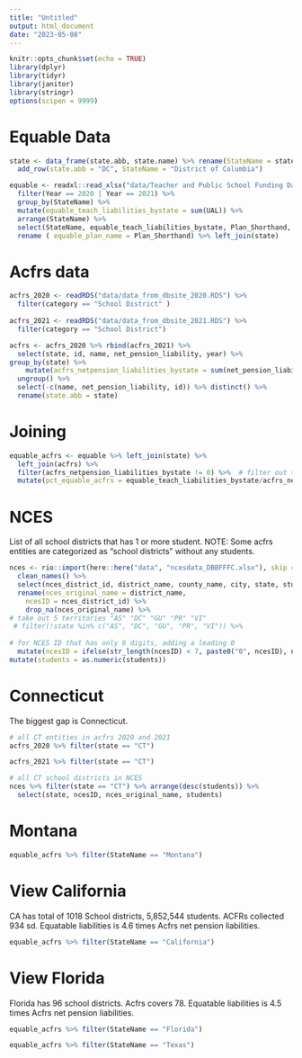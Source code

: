 ```yaml
---
title: "Untitled"
output: html_document
date: "2023-05-08"
---
```


```r
knitr::opts_chunk$set(echo = TRUE)
library(dplyr)
library(tidyr)
library(janitor)
library(stringr)
options(scipen = 9999)
```

# Equable Data
```r
state <- data_frame(state.abb, state.name) %>% rename(StateName = state.name) %>% 
  add_row(state.abb = "DC", StateName = "District of Columbia")

equable <- readxl::read_xlsx("data/Teacher and Public School Funding Data.xlsx", sheet = "Just Teachers") %>% 
  filter(Year == 2020 | Year == 2021) %>% 
  group_by(StateName) %>% 
  mutate(equable_teach_liabilities_bystate = sum(UAL)) %>% 
  arrange(StateName) %>% 
  select(StateName, equable_teach_liabilities_bystate, Plan_Shorthand, Year) %>%
  rename ( equable_plan_name = Plan_Shorthand) %>% left_join(state)
```
# Acfrs data
```r
acfrs_2020 <- readRDS("data/data_from_dbsite_2020.RDS") %>% 
  filter(category == "School District" ) 
  
acfrs_2021 <- readRDS("data/data_from_dbsite_2021.RDS") %>% 
  filter(category == "School District") 

acfrs <- acfrs_2020 %>% rbind(acfrs_2021) %>% 
  select(state, id, name, net_pension_liability, year) %>% 
group_by(state) %>% 
    mutate(acfrs_netpension_liabilities_bystate = sum(net_pension_liability)) %>%
  ungroup() %>% 
  select(-c(name, net_pension_liability, id)) %>% distinct() %>% 
  rename(state.abb = state)

```


# Joining
```r
equable_acfrs <- equable %>% left_join(state) %>% 
  left_join(acfrs) %>% 
  filter(acfrs_netpension_liabilities_bystate != 0) %>%  # filter out to calculate percentage
  mutate(pct_equable_acfrs = equable_teach_liabilities_bystate/acfrs_netpension_liabilities_bystate) %>%  distinct() %>% select(-state.abb) %>% arrange(desc(pct_equable_acfrs))

```

# NCES

List of all school districts that has 1 or more student. 
NOTE: Some acfrs entities are categorized as "school districts" without any students. 
```r
nces <- rio::import(here::here("data", "ncesdata_DBBFFFC.xlsx"), skip = 14) %>% 
  clean_names() %>% 
  select(nces_district_id, district_name, county_name, city, state, students) %>% 
  rename(nces_original_name = district_name,
    ncesID = nces_district_id) %>% 
    drop_na(nces_original_name) %>% 
# take out 5 territories "AS" "DC" "GU" "PR" "VI"
 # filter(!state %in% c("AS", "DC", "GU", "PR", "VI")) %>% 
  
# for NCES ID that has only 6 digits, adding a leading 0
  mutate(ncesID = ifelse(str_length(ncesID) < 7, paste0("0", ncesID), ncesID)) %>% 
mutate(students = as.numeric(students)) 
```

# Connecticut

The biggest gap is Connecticut. 

```r
# all CT entities in acfrs 2020 and 2021
acfrs_2020 %>% filter(state == "CT")

acfrs_2021 %>% filter(state == "CT")
```

```r
# all CT school districts in NCES
nces %>% filter(state == "CT") %>% arrange(desc(students)) %>% 
  select(state, ncesID, nces_original_name, students)
```
# Montana

```r
equable_acfrs %>% filter(StateName == "Montana")
```


# View California 

CA has total of 1018 School districts, 5,852,544 students. ACFRs collected 934 sd. Equatable liabilities is 4.6 times Acfrs net pension liabilities.

```r
equable_acfrs %>% filter(StateName == "California") 
```


# View Florida 

Florida has 96 school districts. Acfrs covers 78. Equatable liabilities is 4.5 times Acfrs net pension liabilities. 

```r
equable_acfrs %>% filter(StateName == "Florida")
```

```r
equable_acfrs %>% filter(StateName == "Texas")
```





